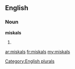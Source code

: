 ==English==

===Noun===
'''miskals'''

# {{plural of|[[miskal]]}}

[[Category:English plurals]]

[[ar:miskals]]
[[fr:miskals]]
[[my:miskals]]